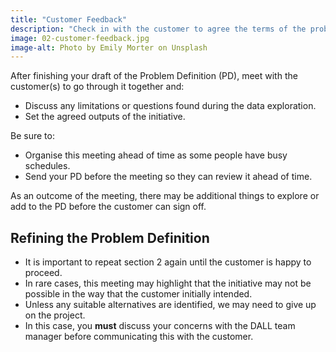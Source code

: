 ```yaml
---
title: "Customer Feedback"
description: "Check in with the customer to agree the terms of the problem definition and gain further understanding of the problem."
image: 02-customer-feedback.jpg
image-alt: Photo by Emily Morter on Unsplash
---
```


After finishing your draft of the Problem Definition (PD), meet with the customer(s) to go through it together and:

- Discuss any limitations or questions found during the data exploration.
- Set the agreed outputs of the initiative.

Be sure to:

- Organise this meeting ahead of time as some people have busy schedules.
- Send your PD before the meeting so they can review it ahead of time.

As an outcome of the meeting, there may be additional things to explore or add to the PD before the customer can sign off.

## Refining the Problem Definition

- It is important to repeat section 2 again until the customer is happy to proceed.
- In rare cases, this meeting may highlight that the initiative may not be possible in the way that the customer initially intended.
- Unless any suitable alternatives are identified, we may need to give up on the project.
- In this case, you **must** discuss your concerns with the DALL team manager before communicating this with the customer.